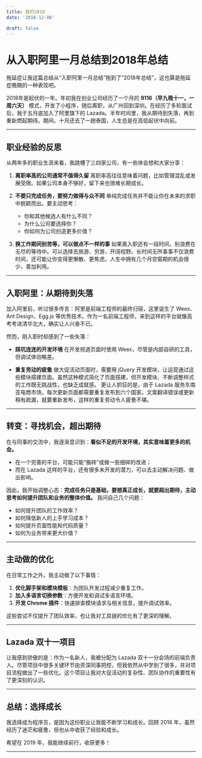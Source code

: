 ```yaml
---
title: 我的2018
date: '2018-12-06'

draft: false
---
```

# 从入职阿里一月总结到2018年总结

拖延症让我这篇总结从“入职阿里一月总结”拖到了“2018年总结”，这也算是拖延症晚期的一种表现吧。

2018年是起伏的一年。年初我在创业公司经历了一个月的 **9116（早九晚十一，一周六天）** 模式，开发了小程序，随后离职，从广州回到深圳。在经历了多轮面试后，我于五月底加入了阿里旗下的 Lazada。半年时间里，我从期待到失落，再到重新燃起期待。期间，十月还去了一趟泰国，人生总是在高低起伏中向前。

---

## 职业经验的反思

从两年多的职业生涯来看，我跳槽了三四家公司，有一些体会想和大家分享：

1. **离职率高的公司通常不值得久留**
   离职率高往往意味着问题，比如管理混乱或发展受限。如果公司本身不够好，留下来也很难长期成长。

2. **不要只完成任务，要努力做得与众不同**
   单纯完成任务并不能让你在未来的求职中脱颖而出。要主动思考：
   - 你和其他候选人有什么不同？
   - 为什么公司要选择你？
   - 你如何为公司创造更多价值？

3. **换工作期间别苦等，可以做点不一样的事**
   如果离入职还有一段时间，别浪费在无尽的等待中。可以选择去旅游、穷游，开阔视野。长时间无所事事不仅浪费时间，还可能让你变得更懒散、更焦虑。人生中拥有几个月空窗期的机会很少，善加利用。

---

## 入职阿里：从期待到失落

加入阿里前，听过很多传言：阿里是前端工程师的最终归宿，这里诞生了 Weex、Ant Design、Egg.js 等优秀技术。作为一名前端工程师，来到这样的平台就像高考考进清华北大，确实让人兴奋不已。

然而，刚入职时却感到了一些失落：
- **踩坑连连的开发环境**
  在开发频道页面时使用 Weex，尽管是内部自研的工具，但调试体验略差。

- **重复劳动的疲惫**
  做大促活动页面时，需要用 jQuery 开发模块，让运营通过这些模块搭建页面。虽然这种模式简化了页面搭建，但开发模块、不断调整样式的工作既无挑战性，也缺乏成就感。
  更让人抓狂的是，由于 Lazada 服务东南亚电商市场，每次更新页面都需要重复发布到六个国家。文案翻译错误或更新稍有疏漏，就要重新发布，这样的重复劳动令人疲惫不堪。

---

## 转变：寻找机会，超出期待

在与同事的交流中，我逐渐意识到：**看似不足的开发环境，其实意味着更多的机会。**
- 在一个完善的平台，可能只能“搬砖”或做一些细碎的改进；
- 而在 Lazada 这样的平台，还有很多未开发的潜力，可以去主动解决问题、做出影响。

因此，我开始调整心态：**完成任务只是基础，要想真正成长，就要超出期待，主动思考如何提升团队和业务的整体价值。**
我问自己几个问题：
- 如何提升团队的工作效率？
- 如何降低新人的上手学习成本？
- 如何提升页面性能和代码质量？
- 如何为业务带来更大价值？

---

## 主动做的优化

在日常工作之外，我主动做了以下事情：
1. **优化脚手架和模块模板**：为团队开发过程减少重复工作。
2. **加入多语言切换参数**：方便开发和调试多语言环境。
3. **开发 Chrome 插件**：快速排查模块请求与相关信息，提升调试效率。

这些尝试不仅提升了团队效率，也让我对工具链的优化有了更深的理解。

---

## Lazada 双十一项目

让我感到骄傲的是：作为一名新人，我被分配为 Lazada 双十一分会场的前端负责人。尽管项目中很多关键环节由资深同事把控，但我依然从中学到了很多，并对项目流程做出了一些优化。这个项目让我对大促活动的复杂性、团队协作的重要性有了更深刻的认识。

---

## 总结：选择成长

我选择成为程序员，是因为这份职业让我能不断学习和成长。回顾 2018 年，虽然经历了迷茫和疲惫，但也从中收获了经验和成长。

希望在 2019 年，我能继续前行，收获更多！

---